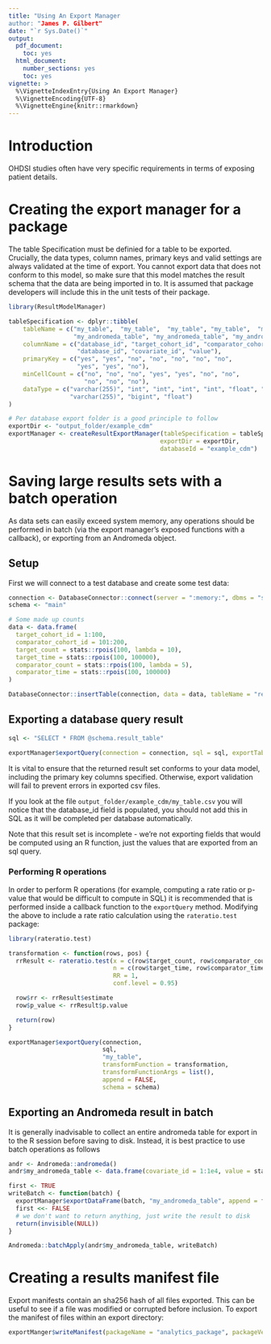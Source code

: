 ```yaml
---
title: "Using An Export Manager
author: "James P. Gilbert"
date: "`r Sys.Date()`"
output:
  pdf_document:
    toc: yes
  html_document:
    number_sections: yes
    toc: yes
vignette: >
  %\VignetteIndexEntry{Using An Export Manager}
  %\VignetteEncoding{UTF-8}
  %\VignetteEngine{knitr::rmarkdown}
---
```


# Introduction

OHDSI studies often have very specific requirements in terms of exposing patient details.

# Creating the export manager for a package

The table Specification must be definied for a table to be exported.
Crucially, the data types, column names, primary keys and valid settings are always validated at the time of export.
You cannot export data that does not conform to this model, so make sure that this model matches the result schema
that the data are being imported in to.
It is assumed that package developers will include this in the unit tests of their package.

```r
library(ResultModelManager)

tableSpecification <- dplyr::tibble(
    tableName = c("my_table",  "my_table",  "my_table", "my_table",  "my_table",  "my_table", "my_table",
                  "my_andromeda_table", "my_andromeda_table", "my_andromeda_table"),
    columnName = c("database_id", "target_cohort_id", "comparator_cohort_id", "target_count", "comparator_count", "rr", "p_value",
                   "database_id", "covariate_id", "value"),
    primaryKey = c("yes", "yes", "no", "no", "no", "no", "no",
                   "yes", "yes", "no"),
    minCellCount = c("no", "no", "no", "yes", "yes", "no", "no",
                     "no", "no", "no"),
    dataType = c("varchar(255)", "int", "int", "int", "int", "float", "float",
                 "varchar(255)", "bigint", "float")
)

# Per database export folder is a good principle to follow
exportDir <- "output_folder/example_cdm"
exportManager <- createResultExportManager(tableSpecification = tableSpecification,
                                          exportDir = exportDir,
                                          databaseId = "example_cdm")

```


# Saving large results sets with a batch operation
As data sets can easily exceed system memory, any operations should be performed in batch (via the export manager's
exposed functions with a callback), or exporting from an Andromeda object.

## Setup

First we will connect to a test database and create some test data:

```r
connection <- DatabaseConnector::connect(server = ":memory:", dbms = "sqlite")
schema <- "main"

# Some made up counts
data <- data.frame(
  target_cohort_id = 1:100,
  comparator_cohort_id = 101:200,
  target_count = stats::rpois(100, lambda = 10),
  target_time = stats::rpois(100, 100000),
  comparator_count = stats::rpois(100, lambda = 5),
  comparator_time = stats::rpois(100, 100000)
)

DatabaseConnector::insertTable(connection, data = data, tableName = "result_table", databaseSchema = schema)
```

## Exporting a database query result

```r
sql <- "SELECT * FROM @schema.result_table"

exportManager$exportQuery(connection = connection, sql = sql, exportTableName = "my_table", schema = schema)
```

It is vital to ensure that the returned result set conforms to your data model, including the primary key columns specified.
Otherwise, export validation will fail to prevent errors in exported csv files.

If you look at the file `output_folder/example_cdm/my_table.csv` you will notice that the database_id field is populated,
you should not add this in SQL as it will be completed per database automatically.

Note that this result set is incomplete - we're not exporting fields that would be computed using an R function, just
the values that are exported from an sql query.

### Performing R operations
In order to perform R operations (for example, computing a rate ratio or p-value that would be difficult to compute in
SQL) it is recommended that is performed inside a callback function to the `exportQuery` method.
Modifying the above to include a rate ratio calculation using the `rateratio.test` package:

```r
library(rateratio.test)

transformation <- function(rows, pos) {
  rrResult <- rateratio.test(x = c(row$target_count, row$comparator_count),
                             n = c(row$target_time, row$comparator_time),
                             RR = 1,
                             conf.level = 0.95)

  row$rr <- rrResult$estimate
  row$p_value <- rrResult$p.value

  return(row)
}

exportManager$exportQuery(connection,
                          sql,
                          "my_table",
                          transformFunction = transformation,
                          transformFunctionArgs = list(),
                          append = FALSE,
                          schema = schema)
```

## Exporting an Andromeda result in batch
It is generally inadvisable to collect an entire andromeda table for export in to the R session before saving to disk.
Instead, it is best practice to use batch operations as follows

```r
andr <- Andromeda::andromeda()
andr$my_andromeda_table <- data.frame(covariate_id = 1:1e4, value = stats::runif(1e4))

first <- TRUE
writeBatch <- function(batch) {
  exportManager$exportDataFrame(batch, "my_andromeda_table", append = first)
  first <<- FALSE
  # we don't want to return anything, just write the result to disk
  return(invisible(NULL))
}

Andromeda::batchApply(andr$my_andromeda_table, writeBatch)

```
# Creating a results manifest file
Export manifests contain an sha256 hash of all files exported.
This can be useful to see if a file was modified or corrupted before inclusion.
To export the manifest of files within an export directory:

```r
exportManger$writeManifest(packageName = "analytics_package", packageVersion = packageVersion("analytics_package"))
```